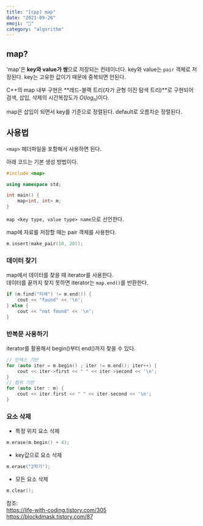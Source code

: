```yaml
---
title: "[cpp] map"
date: "2021-09-26"
emoji: "🔑"
category: "algorithm"
---
```

## map?
'map'은 **key와 value가 쌍**으로 저장되는 컨테이너다. key와 value는 `pair` 객체로 저장된다.
key는 고유한 값이기 때문에 중복되면 안된다.

C++의 map 내부 구현은 **레드-블랙 트리(자가 균형 이진 탐색 트리)**로 구현되어 검색, 삽입, 삭제의 시간복잡도가 $O(log_n)$이다.

map은 삽입이 되면서 key를 기준으로 정렬된다. default로 오름차순 정렬된다.

## 사용법
`<map>` 헤더파일을 포함해서 사용하면 된다.

아래 코드는 기본 생성 방법이다.
```cpp
#include <map>

using namespace std;

int main() {
    map<int, int> m;
}
```
`map <key type, value type> name`으로 선언한다.

map에 자료를 저장할 때는 pair 객체를 사용한다.
```cpp
m.insert(make_pair(10, 20));
```

### 데이터 찾기
map에서 데이터를 찾을 때 iterator를 사용한다.  
데이터를 끝까지 찾지 못하면 iterator는 `map.end()`를 반환한다.
```cpp
if (m.find("미래") != m.end()) { 
    cout << "found" << '\n'; 
} else { 
    cout << "not found" << '\n'; 
}
```
### 반복문 사용하기
iterator를 활용해서 begin()부터 end()까지 찾을 수 있다.
```cpp
// 인덱스 기반
for (auto iter = m.begin() ; iter != m.end(); iter++) { 
    cout << iter->first << " " << iter->second << '\n'; 
}
// 범위 기반
for (auto iter : m) { 
    cout << iter.first << " " << iter.second << '\n'; 
}
```
### 요소 삭제
- 특정 위치 요소 삭제
```cpp
m.erase(m.begin() + 4);
```
- key값으로 요소 삭제
```cpp
m.erase("2학기");
```
- 모든 요소 삭제
```cpp
m.clear();
```

참조:  
<https://life-with-coding.tistory.com/305>  
<https://blockdmask.tistory.com/87>